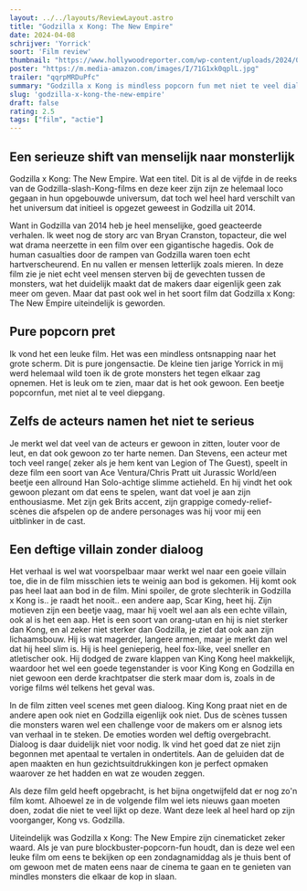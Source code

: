 ```yaml
---
layout: ../../layouts/ReviewLayout.astro
title: "Godzilla x Kong: The New Empire"
date: 2024-04-08
schrijver: 'Yorrick'
soort: 'Film review'
thumbnail: "https://www.hollywoodreporter.com/wp-content/uploads/2024/03/rev-1-GXK-FP-001rv3_High_Res_JPEG-H-2024.jpg?w=1296"
poster: "https://m.media-amazon.com/images/I/71G1xk0qplL.jpg"
trailer: "qqrpMRDuPfc"
summary: "Godzilla x Kong is mindless popcorn fun met niet te veel dialoog. Je genieg van de gevechten en lacht met de comedy relief momentjes van de menselijke personages. De villain is interessant maar te licht onderbouwd, maar dat kan ook gezegd worden over het volledige plot van de film. Dus hersens gewoon uit en genieten van de spectaculaire monstergevechten."
slug: 'godzilla-x-kong-the-new-empire'
draft: false
rating: 2.5
tags: ["film", "actie"]
---
```


## Een serieuze shift van menselijk naar monsterlijk

Godzilla x Kong: The New Empire. Wat een titel. Dit is al de vijfde in de reeks van de Godzilla-slash-Kong-films en deze keer zijn zijn ze helemaal loco gegaan in hun opgebouwde universum, dat toch wel heel hard verschilt van het universum dat initieel is opgezet geweest in Godzilla uit 2014. 

Want in Godzilla van 2014 heb je heel menselijke, goed geacteerde verhalen. Ik weet nog de story arc van Bryan Cranston, topacteur, die wel wat drama neerzette in een film over een gigantische hagedis. Ook de human casualties door de rampen van Godzilla waren toen echt hartverscheurend. En nu vallen er mensen letterlijk zoals mieren. In deze film zie je niet echt veel mensen sterven bij de gevechten tussen de monsters, wat het duidelijk maakt dat de makers daar eigenlijk geen zak meer om geven. Maar dat past ook wel in het soort film dat Godzilla x Kong: The New Empire uiteindelijk is geworden. 

## Pure popcorn pret

Ik vond het een leuke film. Het was een mindless ontsnapping naar het grote scherm. Dit is pure jongensactie. De kleine tien jarige Yorrick in mij werd helemaal wild toen ik de grote monsters het tegen elkaar zag opnemen. Het is leuk om te zien, maar dat is het ook gewoon. Een beetje popcornfun, met niet al te veel diepgang. 

## Zelfs de acteurs namen het niet te serieus

Je merkt wel dat veel van de acteurs er gewoon in zitten, louter voor de leut, en dat ook gewoon zo ter harte nemen. Dan Stevens, een acteur met toch veel range( zeker als je hem kent van Legion of The Guest), speelt in deze film een soort van Ace Ventura/Chris Pratt uit Jurassic World/een beetje een allround Han Solo-achtige slimme actieheld. En hij vindt het ook gewoon plezant om dat eens te spelen, want dat voel je aan zijn enthousiasme. Met zijn gek Brits accent, zijn grappige comedy-relief-scènes die afspelen op de andere personages was hij voor mij een uitblinker in de cast.

## Een deftige villain zonder dialoog

Het verhaal is wel wat voorspelbaar maar werkt wel naar een goeie villain toe, die in de film misschien iets te weinig aan bod is gekomen. Hij komt ook pas heel laat aan bod in de film. Mini spoiler, de grote slechterik in Godzilla x Kong is.. je raadt het nooit.. een andere aap, Scar King, heet hij. Zijn motieven zijn een beetje vaag, maar hij voelt wel aan als een echte villain, ook al is het een aap. Het is een soort van orang-utan en hij is niet sterker dan Kong, en al zeker niet sterker dan Godzilla, je ziet dat ook aan zijn lichaamsbouw. Hij is wat magerder, langere armen, maar je merkt dan wel dat hij heel slim is. Hij is heel genieperig, heel fox-like, veel sneller en atletischer ook. Hij dodged de zware klappen van King Kong heel makkelijk, waardoor het wel een goede tegenstander is voor King Kong en Godzilla en niet gewoon een derde krachtpatser die sterk maar dom is, zoals in de vorige films wél telkens het geval was.

In de film zitten veel scenes met geen dialoog. King Kong praat niet en de andere apen ook niet en Godzilla eigenlijk ook niet. Dus de scènes tussen die monsters waren wel een challenge voor de makers om er alsnog iets van verhaal in te steken. De emoties worden wel deftig overgebracht. Dialoog is daar duidelijk niet voor nodig. Ik vind het goed dat ze niet zijn begonnen met apentaal te vertalen in ondertitels. Aan de geluiden dat de apen maakten en hun gezichtsuitdrukkingen kon je perfect opmaken waarover ze het hadden en wat ze wouden zeggen.


Als deze film geld heeft opgebracht, is het bijna ongetwijfeld dat er nog zo'n film komt. Alhoewel ze in de volgende film wel iets nieuws gaan moeten doen, zodat die niet te veel lijkt op deze. Want deze leek al heel hard op zijn voorganger, Kong vs. Godzilla.

Uiteindelijk was Godzilla x Kong: The New Empire zijn cinematicket zeker waard. Als je van pure blockbuster-popcorn-fun houdt, dan is deze wel een leuke film om eens te bekijken op een zondagnamiddag als je thuis bent of om gewoon met de maten eens naar de cinema te gaan en te genieten van mindles monsters die elkaar de kop in slaan.

